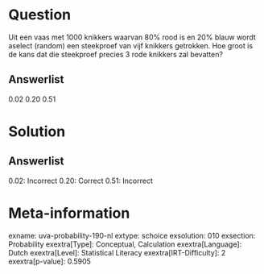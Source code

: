 Question
========

Uit een vaas met 1000 knikkers waarvan 80% rood is en 20% blauw wordt
aselect (random) een steekproef van vijf knikkers getrokken. Hoe groot
is de kans dat die steekproef precies 3 rode knikkers zal bevatten?

Answerlist
----------

0.02
0.20
0.51

Solution
========

Answerlist
----------

0.02: Incorrect
0.20: Correct
0.51: Incorrect

Meta-information
================
exname: uva-probability-190-nl
extype: schoice
exsolution: 010
exsection: Probability
exextra[Type]: Conceptual, Calculation
exextra[Language]: Dutch
exextra[Level]: Statistical Literacy
exextra[IRT-Difficulty]: 2
exextra[p-value]: 0.5905
